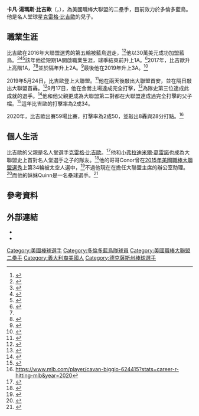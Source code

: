 {{Infobox baseball biography
| name        = 卡凡·比吉歐<br />Cavan Biggio
| image       = Blue Jays Biggio initiates double play Washington Nationals vs. Toronto Blue Jays at Nationals Park, July 27, 2020 (All-Pro Reels Photography) (50161531186) (cropped).jpg
| image_size  = 
| caption     = 2020年的比吉歐
| team        = 多倫多藍鳥
| number      = 8
| position    = [[二壘手|二壘手]]
| birth_date  = {{birth date and age|mf=yes|1995|4|11}}
| birth_place = {{USA}}[[德克薩斯州|德克薩斯州]][[休士頓|休士頓]]
| bats        = 右
| throws      = 右
| debutleague = 美國職棒大聯盟
| debutdate   = 5月24日
| debutyear   = 2019年
| debutteam   = 多倫多藍鳥
| statyear    = 2021年球季
| statleague  = 美國職棒大聯盟
| stat1label  = [[打擊率|打擊率]]
| stat1value  = .235
| stat2label  = [[全壘打|全壘打]]
| stat2value  = 31
| stat3label  = [[打點|打點]]
| stat3value  = 103
| stat4label  = [[盜壘|盜壘]]
| stat4value  = 
| teams =
* [[多倫多藍鳥|多倫多藍鳥]]（{{mlby|2019}}–）
|highlights=
* 2019年9月17日達成完全打擊
}}
'''卡凡·湯瑪斯·比吉歐'''（{{lang-en|Cavan Thomas Biggio}}，{{bd|1995年|4月11日|}}），為美國職棒大聯盟的二壘手，目前效力於多倫多藍鳥。他是名人堂球星[[克雷格·比吉歐|克雷格·比吉歐]]的兒子。
==職業生涯==
比吉歐在2016年大聯盟選秀的第五輪被藍鳥選走，<ref>{{cite web|url=http://www.chron.com/sports/astros/article/Cavan-Biggio-goes-in-fifth-round-to-Blue-Jays-7988942.php|title=Cavan Biggio drafted in fifth round by Blue Jays|last=Reiss|first=Aaron|work=chron.com|date=June 10, 2016|accessdate=June 11, 2016|archive-date=2018-09-11|archive-url=https://web.archive.org/web/20180911134222/https://www.chron.com/sports/astros/article/Cavan-Biggio-goes-in-fifth-round-to-Blue-Jays-7988942.php|dead-url=no}}</ref><ref>{{Cite web|url=https://www.mlb.com/news/blue-jays-draft-cavan-biggio-son-of-craig/c-183286476|title=Blue Jays draft Cavan Biggio, son of Craig|website=MLB.com|language=en|access-date=May 18, 2018|archive-date=2019-04-19|archive-url=https://web.archive.org/web/20190419100158/https://www.mlb.com/news/blue-jays-draft-cavan-biggio-son-of-craig/c-183286476|dead-url=no}}</ref>他以30萬美元成功加盟藍鳥。<ref>{{cite web|url=http://toronto.bluejays.mlb.com/team/draft.jsp?c_id=tor&year=2016|title=Toronto Blue Jays 2016 Draft Results|work=MLB.com|accessdate=June 17, 2016|archive-date=2018-10-20|archive-url=https://web.archive.org/web/20181020202209/http://toronto.bluejays.mlb.com/team/draft.jsp?c_id=tor&year=2016|dead-url=no}}</ref><ref>{{cite web|url=http://m.mlb.com/news/article/183286476/blue-jays-draft-cavan-biggio-son-of-craig|title=Biggio goes to Blue Jays, with a surprise twist|last=McTaggart|first=Brian|work=MLB.com|date=June 11, 2016|accessdate=June 11, 2016|archive-date=2017-09-10|archive-url=https://web.archive.org/web/20170910040255/http://m.mlb.com/news/article/183286476/blue-jays-draft-cavan-biggio-son-of-craig/|dead-url=no}}</ref><ref>{{cite web|url=https://twitter.com/jimcallisMLB/status/741733890713346049|title=Jim Callis on Twitter|work=[[Twitter|Twitter]]|date=June 11, 2016|accessdate=June 11, 2016}}</ref>該年他從短期1A開啟職業生涯，球季結束前升上1A。<ref name="BiggioBRM">{{cite web|url=https://www.baseball-reference.com/register/player.cgi?id=biggio001cav|title=Cavan Biggio Register Statistics & History|work=[[Baseball-Reference.com|Baseball-Reference.com]]|accessdate=September 6, 2016|archive-date=2016-10-05|archive-url=https://web.archive.org/web/20161005091154/http://www.baseball-reference.com/register/player.cgi?id=biggio001cav|dead-url=no}}</ref>2017年，比吉歐升上高階1A，<ref name="BiggioBRM"/><ref>{{cite web|url=https://www.thestar.com/sports/bluejays/2017/09/07/blue-jays-sons-of-big-leaguers-on-fast-track-to-stardom-griffin.html|title=Blue Jays’ sons of big leaguers on fast track to stardom: Griffin|last=Griffin|first=Richard|work=thestar.com|date=September 7, 2017|accessdate=September 9, 2017|archive-date=2019-08-26|archive-url=https://web.archive.org/web/20190826062236/https://www.thestar.com/sports/bluejays/2017/09/07/blue-jays-sons-of-big-leaguers-on-fast-track-to-stardom-griffin.html|dead-url=no}}</ref>並於隔年升上2A。<ref>{{Cite news|url=https://www.minorleagueball.com/2018/5/16/17358056/amidst-generational-talents-cavan-biggio-perhaps-biggest-surprise|title=Amidst generational talents, Cavan Biggio perhaps biggest surprise|work=Minor League Ball|access-date=May 18, 2018|archive-date=2020-11-09|archive-url=https://web.archive.org/web/20201109014211/https://www.minorleagueball.com/2018/5/16/17358056/amidst-generational-talents-cavan-biggio-perhaps-biggest-surprise|dead-url=no}}</ref>最後他在2019年升上3A。<ref>{{cite web|url=https://buffalonews.com/2019/04/04/toronto-blue-jays-buffalo-bisons-vlad-guerrero-jr-cavan-biggio-bo-bichette-famous-surnames-2019/|title=Bisons' Cavan Biggio, Bo Bichette bring more than talent, famous surnames|last=Wolf|first=Jason|work=buffalonews.com|date=April 4, 2019|accessdate=May 23, 2019|archive-date=2019-11-17|archive-url=https://web.archive.org/web/20191117074939/https://buffalonews.com/2019/04/04/toronto-blue-jays-buffalo-bisons-vlad-guerrero-jr-cavan-biggio-bo-bichette-famous-surnames-2019/|dead-url=no}}</ref>

2019年5月24日，比吉歐登上大聯盟。<ref>{{cite web|url=https://www.cbc.ca/sports/baseball/mlb/blue-jays-biggio-debut-1.5149478|title=Jays' Cavan Biggio, Canadian Padre Josh Naylor, make MLB debuts in Toronto|last=Strong|first=Gregory|work=cbc.ca|publisher=The Canadian Press|date=May 24, 2019|accessdate=May 24, 2019|archive-date=2019-06-24|archive-url=https://web.archive.org/web/20190624013249/https://www.cbc.ca/sports/baseball/mlb/blue-jays-biggio-debut-1.5149478|dead-url=no}}</ref>他在兩天後敲出大聯盟首安，並在隔日敲出大聯盟首轟。<ref>{{cite web|url=https://www.mlb.com/news/cavan-biggio-gets-first-major-league-hit|title=Biggio collects first big league hit -- then homers|last=Brudnicki|first=Alexis|work=MLB.com|date=May 26, 2019|accessdate=May 26, 2019|archive-date=2019-07-27|archive-url=https://web.archive.org/web/20190727075250/https://www.mlb.com/news/cavan-biggio-gets-first-major-league-hit|dead-url=no}}</ref>9月17日，他在金鶯主場達成完全打擊，<ref>{{cite web |url=https://www.mlb.com/news/cavan-biggio-hits-for-cycle |title=Cavan Biggio hits for cycle in Baltimore |website=[[MLB.com|MLB.com]] |date=September 17, 2019 |accessdate=September 17, 2019 |archive-date=2021-03-08 |archive-url=https://web.archive.org/web/20210308143117/https://www.mlb.com/news/cavan-biggio-hits-for-cycle |dead-url=no }}</ref>為隊史第三位達成此成就的選手。<ref>{{cite web |url=https://www.espn.com/mlb/boxscore?gameId=401076997 |title=Blue Jays vs. Orioles - Box Score |website=[[ESPN|ESPN]] |date=September 17, 2019 |accessdate=September 17, 2019}}</ref>他和他父親更成為大聯盟第二對都在大聯盟達成過完全打擊的父子檔。<ref>{{cite web |url=https://www.tsn.ca/toronto-blue-jays-2b-cavan-biggio-hits-for-cycle-against-baltimore-orioles-1.1367294 |title=Biggio hits for cycle against Orioles |website=[[TSN.ca|TSN.ca]] |date=September 17, 2019 |accessdate=September 17, 2019 |archive-date=2020-09-18 |archive-url=https://web.archive.org/web/20200918121351/https://www.tsn.ca/toronto-blue-jays-2b-cavan-biggio-hits-for-cycle-against-baltimore-orioles-1.1367294 |dead-url=no }}</ref>這年比吉歐的打擊率為2成34。

2020年，比吉歐出賽59場比賽，打擊率為2成50，並敲出8轟與28分打點。<ref>https://www.mlb.com/player/cavan-biggio-624415?stats=career-r-hitting-mlb&year=2020</ref>
==個人生活==
比吉歐的父親是名人堂選手[[克雷格·比吉歐|克雷格·比吉歐]]。<ref>{{cite web|url=http://mlb.nbcsports.com/2016/06/11/biggios-son-among-familiar-names-called-on-day-2-of-mlb-draft/|title=Biggio’s son among familiar names called on Day 2 of MLB draft|work=mlb.nbcsports.com|date=June 11, 2016|accessdate=June 11, 2016|archive-date=2021-01-17|archive-url=https://web.archive.org/web/20210117171436/https://mlb.nbcsports.com/2016/06/11/biggios-son-among-familiar-names-called-on-day-2-of-mlb-draft/|dead-url=no}}</ref>他和[[小弗拉迪米爾·葛雷諾|小弗拉迪米爾·葛雷諾]]也成為大聯盟史上首對名人堂選手之子的隊友。<ref>{{Cite web|url=https://www.12up.com/posts/vlad-guerrero-jr-and-cavan-biggio-set-to-make-mlb-history-friday-01dbkvrpgknc|title=Vlad Guerrero Jr. and Cavan Biggio Set to Make MLB History Friday|website=12up.com|access-date=2021-03-08|archive-date=2021-03-03|archive-url=https://web.archive.org/web/20210303205106/https://www.12up.com/posts/vlad-guerrero-jr-and-cavan-biggio-set-to-make-mlb-history-friday-01dbkvrpgknc|dead-url=no}}</ref>他的哥哥Conor曾在[[2015年美國職棒大聯盟選秀|2015年美國職棒大聯盟選秀]]上第34輪被太空人選中，<ref>{{cite web|url=https://www.nytimes.com/2018/04/20/sports/baseball/minor-leagues.html|title=Now Batting in Class AA: Biggio, Bichette and Guerrero|last=Kepner|first=Tyler|work=nytimes.com|date=April 20, 2018|accessdate=May 18, 2018|archive-date=2021-02-25|archive-url=https://web.archive.org/web/20210225234441/https://www.nytimes.com/2018/04/20/sports/baseball/minor-leagues.html|dead-url=no}}</ref>不過他現在在擔任大聯盟主席的辦公室助理。<ref>{{cite web|url=https://sports.yahoo.com/blogs/mlb-big-league-stew/craig-biggio-s-sons-shared-an-unexpected-draft-moment-001941739.html|title=Craig Biggio's sons shared an unexpected draft moment|last=Townsend|first=Mark|work=sports.yahoo.com|date=June 10, 2016|accessdate=June 11, 2016|archive-date=2016-10-06|archive-url=https://web.archive.org/web/20161006120656/https://sports.yahoo.com/blogs/mlb-big-league-stew/craig-biggio-s-sons-shared-an-unexpected-draft-moment-001941739.html|dead-url=no}}</ref>而他的妹妹Quinn是一名壘球選手。<ref>{{Cite web|url=https://und.com/roster/quinn-biggio-2/|title=Quinn Biggio Notre Dame Fighting Irish Official Athletics Website|website=und.com|access-date=2021-03-08|archive-date=2021-02-27|archive-url=https://web.archive.org/web/20210227005556/https://und.com/roster/quinn-biggio-2/|dead-url=no}}</ref>
==參考資料==
{{Reflist|2}}
==外部連結==
{{Commons category|Cavan Biggio}}
{{baseballstats|mlb=624415|espn=37639|br=b/biggica01|fangraphs=19252}}
*{{Twitter|doinitBIGgio23}}
*{{Instagram|cb_2_3}}

{{S-start}}
{{S-ach|ach}}
{{Succession box| before = [[強納森·維拉|強納森·維拉]] | title = [[完全打擊|完全打擊]]| years = 2019年9月17日 | after = 最近}}
{{S-end}}

{{多倫多藍鳥隊當前登錄名單}}

{{DEFAULTSORT:Biggio, Cavan}}
[[Category:美國棒球選手|Category:美國棒球選手]]
[[Category:多倫多藍鳥隊球員|Category:多倫多藍鳥隊球員]]
[[Category:美國職棒大聯盟二壘手|Category:美國職棒大聯盟二壘手]]
[[Category:義大利裔美國人|Category:義大利裔美國人]]
[[Category:德克薩斯州棒球選手|Category:德克薩斯州棒球選手]]